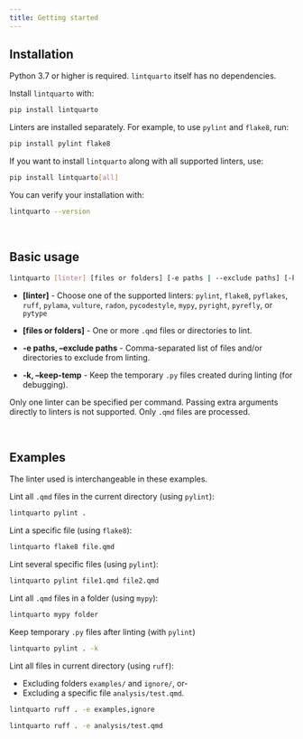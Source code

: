 ```yaml
---
title: Getting started
---
```


## Installation

Python 3.7 or higher is required. `lintquarto` itself has no dependencies.

Install `lintquarto` with:

```.bash
pip install lintquarto
```

Linters are installed separately. For example, to use `pylint` and `flake8`, run:

```.bash
pip install pylint flake8
```

If you want to install `lintquarto` along with all supported linters, use:

```.bash
pip install lintquarto[all]
```

You can verify your installation with:

```.bash
lintquarto --version
```

<br>

## Basic usage

```.bash
lintquarto [linter] [files or folders] [-e paths | --exclude paths] [-k | --keep-temp]
```

* **[linter]** - Choose one of the supported linters: `pylint`, `flake8`, `pyflakes`, `ruff`, `pylama`, `vulture`, `radon`, `pycodestyle`, `mypy`, `pyright`, `pyrefly`, or `pytype`

* **[files or folders]** - One or more `.qmd` files or directories to lint.
* **-e paths, --exclude paths** - Comma-separated list of files and/or directories to exclude from linting.
* **-k, --keep-temp** - Keep the temporary `.py` files created during linting (for debugging).

Only one linter can be specified per command. Passing extra arguments directly to linters is not supported. Only `.qmd` files are processed.

<br>

## Examples

The linter used is interchangeable in these examples.

Lint all `.qmd` files in the current directory (using `pylint`):

```.bash
lintquarto pylint .
```

Lint a specific file (using `flake8`):

```.bash
lintquarto flake8 file.qmd
```

Lint several specific files (using `pylint`):

```.bash
lintquarto pylint file1.qmd file2.qmd
```

Lint all `.qmd` files in a folder (using `mypy`):

```.bash
lintquarto mypy folder
```

Keep temporary `.py` files after linting (with `pylint`)

```.bash
lintquarto pylint . -k
```

Lint all files in current directory (using `ruff`):

* Excluding folders `examples/` and `ignore/`, or-
* Excluding a specific file `analysis/test.qmd`.

```.bash
lintquarto ruff . -e examples,ignore
```

```.bash
lintquarto ruff . -e analysis/test.qmd
```